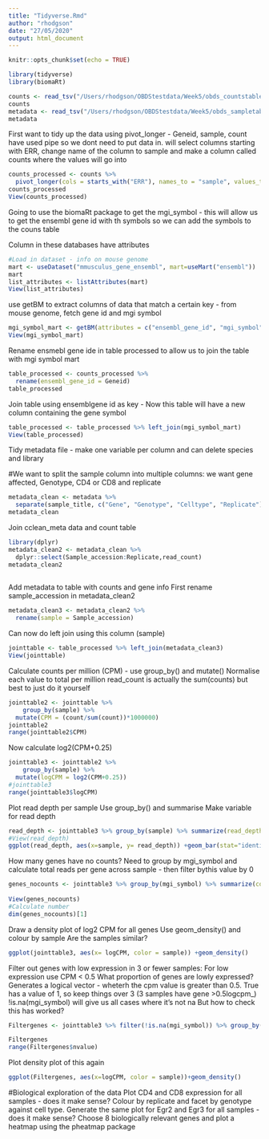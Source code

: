 ```yaml
---
title: "Tidyverse.Rmd"
author: "rhodgson"
date: "27/05/2020"
output: html_document
---
```


```r
knitr::opts_chunk$set(echo = TRUE)
```

```r
library(tidyverse)
library(biomaRt)
```

```r
counts <- read_tsv("/Users/rhodgson/OBDStestdata/Week5/obds_countstable.tsv.gz")
counts
metadata <- read_tsv("/Users/rhodgson/OBDStestdata/Week5/obds_sampletable.tsv")
metadata
```
First want to tidy up the data using pivot_longer - Geneid, sample, count
have used pipe so we dont need to put data in. will select columns starting with ERR, change name of the column to sample and make a column called counts where the values will go into
```r
counts_processed <- counts %>%
  pivot_longer(cols = starts_with("ERR"), names_to = "sample", values_to= "count", values_drop_na=TRUE)
counts_processed
View(counts_processed)
```

Going to use the biomaRt package to get the mgi_symbol - this will allow us to get the ensembl gene id with th symbols so we can add the symbols to the couns table

Column in these databases have attributes
```r
#Load in dataset - info on mouse genome
mart <- useDataset("mmusculus_gene_ensembl", mart=useMart("ensembl"))
mart
list_attributes <- listAttributes(mart)
View(list_attributes)
```
use getBM to extract columns of data that match a certain key - from mouse genome, fetch gene id and mgi symbol
```r
mgi_symbol_mart <- getBM(attributes = c("ensembl_gene_id", "mgi_symbol"), mart=mart, )
View(mgi_symbol_mart)
```
Rename ensmebl gene ide in table processed to allow us to join the table with mgi symbol mart
```r
table_processed <- counts_processed %>%
  rename(ensembl_gene_id = Geneid)
table_processed
```
Join table using ensemblgene id as key - Now this table will have a new column containing the gene symbol 
```r
table_processed <- table_processed %>% left_join(mgi_symbol_mart)
View(table_processed)
```
Tidy metadata file - make one variable per column and can delete species and library 

#We want to split the sample column into multiple columns: we want gene affected, Genotype, CD4 or CD8 and replicate
```r
metadata_clean <- metadata %>%
  separate(sample_title, c("Gene", "Genotype", "Celltype", "Replicate"), sep = "_")
metadata_clean

```

Join cclean_meta data and count table
```r
library(dplyr)
metadata_clean2 <- metadata_clean %>%
  dplyr::select(Sample_accession:Replicate,read_count)
metadata_clean2
  
```


Add metadata to table with counts and gene info
First rename sample_accession in metadata_clean2
```r
metadata_clean3 <- metadata_clean2 %>%
  rename(sample = Sample_accession)

```

Can now do left join using this column (sample)
```r
jointtable <- table_processed %>% left_join(metadata_clean3)
View(jointtable)
```
Calculate counts per million (CPM) - use group_by() and mutate()
Normalise each value to total per million
read_count is actually the sum(counts) but best to just do it yourself
```r
jointtable2 <- jointtable %>%
    group_by(sample) %>%
  mutate(CPM = (count/sum(count))*1000000)
jointtable2
range(jointtable2$CPM)
```
Now calculate log2(CPM+0.25)

```r
jointtable3 <- jointtable2 %>%
    group_by(sample) %>%
  mutate(logCPM = log2(CPM+0.25))
#jointtable3
range(jointtable3$logCPM) 
```

Plot read depth per sample
Use group_by() and summarise
Make variable for read depth
```r
read_depth <- jointtable3 %>% group_by(sample) %>% summarize(read_depth = sum(count))
#View(read_depth)
ggplot(read_depth, aes(x=sample, y= read_depth)) +geom_bar(stat="identity") + theme(axis.text.x = element_text(angle = 45, hjust = 1)) #change angle
```
How many genes have no counts? Need to group by mgi_symbol and calculate total reads per gene across sample - then filter bythis value by 0
```r
genes_nocounts <- jointtable3 %>% group_by(mgi_symbol) %>% summarize(count_sum = sum(count)) %>% filter(count_sum == 0)
  
View(genes_nocounts)
#Calculate number
dim(genes_nocounts)[1]
```
Draw a density plot of log2 CPM for all genes
Use geom_density() and colour by sample
Are the samples similar?

```r
ggplot(jointtable3, aes(x= logCPM, color = sample)) +geom_density()
```

Filter out genes with low expression in 3 or fewer samples:
For low expression use CPM < 0.5
What proportion of genes are lowly expressed?
Generates a logical vector - wheterh the  cpm value is greater than 0.5. True has a value of 1, so keep things over 3 (3 samples have gene >0.5logcpm_) 
!is.na(mgi_symbol) will give us all cases where it's not na
But how to check this has worked? 
```r
Filtergenes <- jointtable3 %>% filter(!is.na(mgi_symbol)) %>% group_by(mgi_symbol) %>% mutate(nvalue= sum(CPM > 0.5)) %>% filter(nvalue>=3)

Filtergenes
range(Filtergenes$nvalue)
```

Plot density plot of this again
```r
ggplot(Filtergenes, aes(x=logCPM, color = sample))+geom_density()
```

#Biological exploration of the data
Plot CD4 and CD8 expression for all samples - does it make sense?
Colour by replicate and facet by genotype against cell type. Generate the same plot for Egr2 and Egr3 for all samples - does it make sense? Choose 8 biologically relevant genes and plot a heatmap using the pheatmap package

